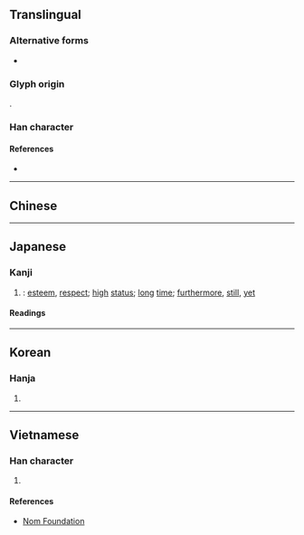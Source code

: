 {{also|尚}}
{{character info/new}}
==Translingual==

===Alternative forms===
* {{l|mul|尚}}

===Glyph origin===
{{Han etym}}
{{Han compound|八|向|c1=s|c2=p|ls=psc}}.

===Han character===
{{Han char|rn=42|rad=小|as=05|sn=8|four=|canj=FBR,XXFBR|ids=⿱小冋}}

====References====
* {{Han ref|kx=0297.110|dkj=07493|hdz=10563.050|uh=5C19|ud=23577}}

----

==Chinese==
{{zh-see|尚|v}}

----

==Japanese==

===Kanji===
{{ja-kanji|grade=|rs=小05}}

# {{alt form|lang=ja|尚}}: [[esteem]], [[respect]]; [[high]] [[status]]; [[long]] [[time]]; [[furthermore]], [[still]], [[yet]]

====Readings====
{{ja-readings
|goon=じょう<じやう
|kanon=しょう<しやう
|kun=たっと-ぶ, とうと-ぶ<たふと-ぶ, なお-<なほ-
}}

----

==Korean==

===Hanja===
{{ko-hanja|hangeul=상|rv=sang|mr=sang}}

# {{defn|lang=ko|sort=小05}}

----

==Vietnamese==

===Han character===
{{vi-hantu|rs=小05|[[thượng]]}}

# {{defn|lang=vi|sort=小05}}

====References====
* [http://nomfoundation.org/common/nom_details.php?codepoint=5c19 Nom Foundation]